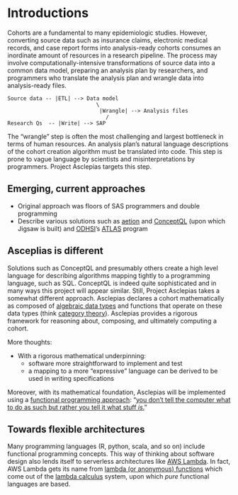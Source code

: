 
# Introductions

Cohorts are a fundamental to many epidemiologic studies. However, converting source data such as insurance claims, electronic medical records, and case report forms into analysis-ready cohorts consumes an inordinate amount of resources in a research pipeline. The process may involve computationally-intensive transformations of source data into a common data model, preparing an analysis plan by researchers, and programmers who translate the analysis plan and wrangle data into analysis-ready files. 

```
Source data -- |ETL| --> Data model 
                            \
                             |Wrangle| --> Analysis files
                               /
Research Qs  -- |Write| --> SAP
```

The "wrangle" step is often the most challenging and largest bottleneck in terms of human resources. An analysis plan's natural language descriptions of the cohort creation algorithm must be translated into code. This step is prone to vague language by scientists and misinterpretations by programmers. Project Asclepias targets this step.

## Emerging, current approaches

* Original approach was floors of SAS programmers and double programming
* Describe various solutions such as [aetion](https://www.aetion.com/platform) and [ConceptQL](https://github.com/outcomesinsights/conceptql) (upon which Jigsaw is built) and [ODHSI](https://www.ohdsi.org/)'s [ATLAS](http://www.ohdsi.org/web/atlas/#/home) program
  
## Asceplias is different

Solutions such as ConceptQL and presumably others create a high level language for describing algorithms mapping tightly to a programming language, such as SQL. ConceptQL is indeed quite sophisticated and in many ways this project will appear similar. Still, Project Asclepias takes a somewhat different approach. Asclepias declares a cohort mathematically as composed of [algebraic data types](https://en.wikipedia.org/wiki/Algebraic_data_type) and functions that operate on these data types (think [category theory](https://www.youtube.com/watch?v=JH_Ou17_zyU)). Asclepias provides a rigorous framework for reasoning about, composing, and ultimately computing a cohort.

More thoughts:

* With a rigorous mathematical underpinning: 
     * software more straightforward to implement and test
     * a mapping to a more "expressive" language can be derived to be used in writing specifications

Moreover, with its mathematical foundation, Asclepias will be implemented using a [functional programming approach](https://en.wikipedia.org/wiki/Functional_programming): "[you don't tell the computer what to do as such but rather you tell it what stuff *is*.](http://learnyouahaskell.com/introduction#about-this-tutorial)"

## Towards flexible architectures

Many programming languages (R, python, scala, and so on) include functional programming concepts. This way of thinking about software design also lends itself to serverless architectures like [AWS Lambda](https://aws.amazon.com/lambda/). In fact, AWS Lambda gets its name from [lambda (or anonymous) functions](https://en.wikipedia.org/wiki/Anonymous_function) which come out of the [lambda calculus](https://en.wikipedia.org/wiki/Lambda_calculus) system, upon which *pure* functional languages are based.